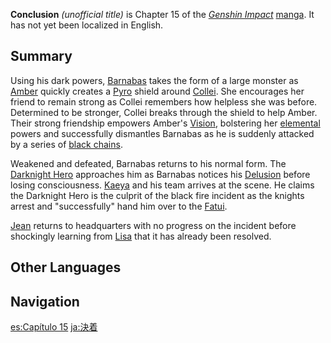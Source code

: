 {{Manga Infobox
|title      = Conclusion
|image      = Manga Chapter 15 Cover 1.png
|chapter    = 15
|characters = 
|prev       = Malignant Illness
|next       = Talks Over a Drink
}}
{{Description|Even in the face of such a powerful [[Barnabas|foe]], neither [[Amber]] nor [[Collei]] give up. Meanwhile, [[Diluc]] &mdash; posing as the culprit behind the Black Fire incident &mdash; is captured by the [[Fatui]].<!--not official-->}}
'''Conclusion''' ''(unofficial title)'' is Chapter 15 of the ''[[Genshin Impact]]'' [[manga]]. It has not yet been localized in English.

==Summary==
Using his dark powers, [[Barnabas]] takes the form of a large monster as [[Amber]] quickly creates a [[Pyro]] shield around [[Collei]]. She encourages her friend to remain strong as Collei remembers how helpless she was before. Determined to be stronger, Collei breaks through the shield to help Amber. Their strong friendship empowers Amber's [[Vision]], bolstering her [[element]]al powers and successfully dismantles Barnabas as he is suddenly attacked by a series of [[Delusion#Crepus' Delusion|black chains]].

Weakened and defeated, Barnabas returns to his normal form. The [[Diluc|Darknight Hero]] approaches him as Barnabas notices his [[Delusion]] before losing consciousness. [[Kaeya]] and his team arrives at the scene. He claims the Darknight Hero is the culprit of the black fire incident as the knights arrest and "successfully" hand him over to the [[Fatui]].

[[Jean]] returns to headquarters with no progress on the incident before shockingly learning from [[Lisa]] that it has already been resolved.

==Other Languages==
{{Other Languages
|en      = Conclusion
|zhs     = 落定
|zhs_rm  = Luòdìng
|zht_rm  = Luòdìng
|zh_tl   = Conclusion
|ja      = 決着
|ja_rm   = Kecchaku
|ja_tl   = Conclusion
|ko      = {{tt|일단락|一段落}}
|ko_tl   = Conclusion
}}

==Navigation==
{{Manga Navbox}}

[[es:Capítulo 15]]
[[ja:決着]]